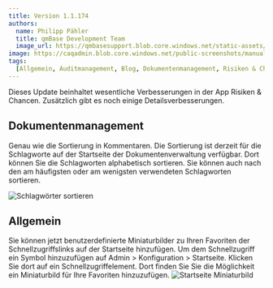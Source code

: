 ---
title: Version 1.1.174
authors:
  name: Philipp Pähler
  title: qmBase Development Team
  image_url: https://qmbasesupport.blob.core.windows.net/static-assets/img/persons/paehler_round.png
image: https://caqadmin.blob.core.windows.net/public-screenshots/manual-screenshots/Screenshot2022-06-29_connectionModal.png
tags:
  [Allgemein, Auditmanagement, Blog, Dokumentenmanagement, Risiken & Chancen]
---

Dieses Update beinhaltet wesentliche Verbesserungen in der App Risiken & Chancen.
Zusätzlich gibt es noch einige Detailsverbesserungen.

<!--truncate-->

## Dokumentenmanagement

Genau wie die Sortierung in Kommentaren. Die Sortierung ist derzeit für die Schlagworte auf der Startseite der Dokumentenverwaltung verfügbar.
Dort können Sie die Schlagworten alphabetisch sortieren.
Sie können auch nach den am häufigsten oder am wenigsten verwendeten Schlagworten sortieren.

![Schlagwörter sortieren](https://caqadmin.blob.core.windows.net/public-screenshots/manual-screenshots/SortingTagsInDocumentManagement.png)

## Allgemein

Sie können jetzt benutzerdefinierte Miniaturbilder zu Ihren Favoriten der Schnellzugriffslinks auf der Startseite hinzufügen.
Um dem Schnellzugriff ein Symbol hinzuzufügen auf Admin > Konfiguration > Startseite.
Klicken Sie dort auf ein Schnellzugriffelement.
Dort finden Sie Sie die Möglichkeit ein Miniaturbild für Ihre Favoriten hinzuzufügen.
![Startseite Miniaturbild](https://caqadmin.blob.core.windows.net//public-screenshots/manual-screenshots/Screenshot2022-07-25_startpage_favorite_thumbnail.png)
